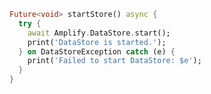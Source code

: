 ```dart
Future<void> startStore() async {
  try {
    await Amplify.DataStore.start();
    print('DataStore is started.');
  } on DataStoreException catch (e) {
    print('Failed to start DataStore: $e');
  }
}
```
